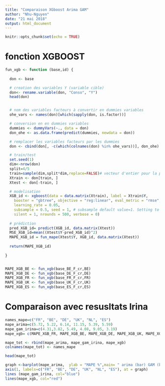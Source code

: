 ```yaml
---
title: "Comparaison XGboost Arima GAM"
author: "Nhu-Nguyen"
date: "21 mai 2018"
output: html_document
---
```


```r
knitr::opts_chunk$set(echo = TRUE)
```



# fonction XGBOOST
```r

fun_xgb <- function (base,id) {
  
  don <- base

  # creation des variables Y (variable cible)
  don<- rename.variable(don, "Conso", "Y")
  head(don)


  # nom des variables facteurs à convertir en dummies variables
  ohe_vars <- names(don)[which(sapply(don, is.factor))]

  # conversion en en dummies variables
  dummies <- dummyVars(~., data = don)
  don_ohe <- as.data.frame(predict(dummies, newdata = don))

  # remplacer les variables facteurs par les dummies
  don <- cbind(don[, -c(which(colnames(don) %in% ohe_vars))], don_ohe)

  # train/test 
  set.seed(1)
  dim<-nrow(don)
  split=4/5
  train=sample(dim,split*dim,replace=FALSE)# vecteur d'entier pour la population d'individus en base d'apprentissage
  Xtrain <- don[train, ]
  Xtest <- don[-train, ]

  # modelisation
  XGB_id <- xgboost(data = data.matrix(Xtrain), label = Xtrain$Y,
    booster = "gbtree", objective = "reg:linear", eval_metric = "rmse",
    learning_rate = 0.05, 
    subsample = 0.5, seed = 1, # subsample default value=1. Setting to 0.5 means that XGBoost randomly collected half of the data instances to grow trees    and this will prevent overfitting. 
    silent = 1, nrounds = 500, verbose = 0)
  
  # prédiction
  pred_XGB_id= predict(XGB_id, data.matrix(Xtest))
  MSE_XGB_id=mean((Xtest$Y-pred_XGB_id)^2)
  MAPE_XGB_id = fun_mape(Xtest$Y, XGB_id, data.matrix(Xtest)) 
  
  return(MAPE_XGB_id)
  
}


MAPE_XGB_BE <- fun_xgb(base_BE_F_cr,BE)
MAPE_XGB_DE <- fun_xgb(base_DE_F_cr,DE)
MAPE_XGB_FR <- fun_xgb(base_FR_F_cr,FR)
MAPE_XGB_UK <- fun_xgb(base_UK_F_cr,UK)
MAPE_XGB_ES <- fun_xgb(base_ES_F_cr,ES)

```


# Comparaison avec resusltats Irina
```r
names_mape=c("FR", "BE", "DE", "UK", "NL", "ES")
mape_arima=c(5.72, 5.22, 6.14, 11.15, 5.39, 5.59)
mape_gam_irina=c(4.31,3.82, 5.49, 4.08, 9.05, 3.19)
mape_xgb= c(MAPE_XGB_FR, MAPE_XGB_BE, MAPE_XGB_DE, MAPE_XGB_UK, MAPE_XGB_NL, MAPE_XGB_ES)

mape_tot <- rbind(mape_arima, mape_gam_irina, mape_xgb)
colnames(mape_tot) <- names_mape

head(mape_tot)

```


```r
graph <-barplot(mape_arima,  ylab = "MAPE %",main= " arima (bar) GAM (blue) XGB (red)" )
axis(1, labels=c("FR", "BE", "DE", "UK", "NL", "ES"), at = graph)
lines (mape_gam_irina, col="blue")
lines(mape_xgb, col="red")

```


